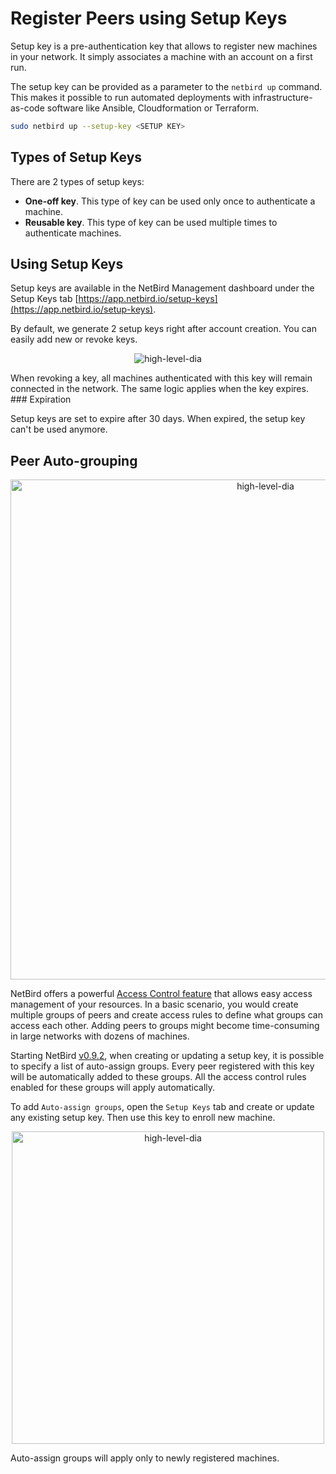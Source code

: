 
# Register Peers using Setup Keys

Setup key is a pre-authentication key that allows to register new machines in your network.
It simply associates a machine with an account on a first run.

The setup key can be provided as a parameter to the ```netbird up``` command.
This makes it possible to run automated deployments with infrastructure-as-code software like Ansible, Cloudformation or Terraform.

```bash {{ title: 'Starting NetBird Client' }}
sudo netbird up --setup-key <SETUP KEY>
```

## Types of Setup Keys

There are 2 types of setup keys:
* **One-off key**. This type of key can be used only once to authenticate a machine.
* **Reusable key**. This type of key can be used multiple times to authenticate machines.

## Using Setup Keys

Setup keys are available in the NetBird Management dashboard under the Setup Keys tab [https://app.netbird.io/setup-keys](https://app.netbird.io/setup-keys).

By default, we generate 2 setup keys right after account creation. You can easily add new or revoke keys.

<p align="center">
    <img src="/img/architecture/setup-keys.png" alt="high-level-dia" style={{boxShadow: '0 4px 8px 0 rgba(0, 0, 0, 0.2), 0 6px 20px 0 rgba(0, 0, 0, 0.19)'}} />
</p>

<Note>
    When revoking a key, all machines authenticated with this key will remain connected in the network. The same logic applies when the key expires.
</Note>
### Expiration

Setup keys are set to expire after 30 days. When expired, the setup key can't be used anymore.

## Peer Auto-grouping

<p align="center">
    <img src="/img/architecture/peer-auto-tagging-setupkey.gif" alt="high-level-dia" width="800" style={{boxShadow: '0 4px 8px 0 rgba(0, 0, 0, 0.2), 0 6px 20px 0 rgba(0, 0, 0, 0.19)'}} />
</p>

NetBird offers a powerful [Access Control feature](/docs/how-to/restrict-access-to-peers) that allows easy access management of your resources.
In a basic scenario, you would create multiple groups of peers and create access rules to define what groups can access each other.
Adding peers to groups might become time-consuming in large networks with dozens of machines.

Starting NetBird [v0.9.2](https://github.com/netbirdio/netbird/releases), when creating or updating a setup key,
it is possible to specify a list of auto-assign groups. Every peer registered with this key will be automatically added
to these groups. All the access control rules enabled for these groups will apply automatically.

To add `Auto-assign groups`, open the `Setup Keys` tab and create or update any existing setup key.
Then use this key to enroll new machine.

<p align="center">
    <img src="/img/architecture/netbird-peer-auto-tagging-newkey.png" alt="high-level-dia" width="500" style={{boxShadow: '0 4px 8px 0 rgba(0, 0, 0, 0.2), 0 6px 20px 0 rgba(0, 0, 0, 0.19)'}} />
</p>

<Note>
    Auto-assign groups will apply only to newly registered machines.
</Note>

